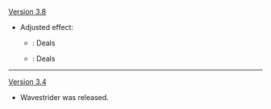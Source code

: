 {{Change History/Header}}
[[Version 3.8]]
* Adjusted effect:
** {{Color|Old}}: Deals {{Highlight|2}} {{Color|Electro DMG}}
** {{Color|New}}: Deals {{Highlight|3}} {{Color|Electro DMG}}
----
[[Version 3.4]]
* Wavestrider was released.